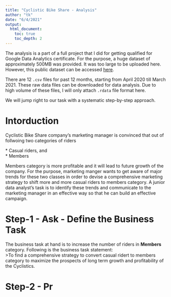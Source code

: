 ```yaml
---
title: "Cyclistic Bike Share - Analysis"
author: "tk"
date: "6/4/2021"
output:
  html_document:
    toc: true
    toc_depth: 2
---
```


The analysis is a part of a full project that I did for getting qualified for Google Data Analytics certificate. For the purpose, a huge dataset of approximately 500MB was provided. It was too large to be uploaded here. However, this public dataset can be accessed [here](https://divvy-tripdata.s3.amazonaws.com/index.html).

There are 12 `.csv` files for past 12 months, starting from April 2020 till March 2021. These raw data files can be downloaded for data analysis. Due to high volume of these files, I will only attach `.rdata` file format here.

We will jump right to our task with a systematic step-by-step approach.

# Intorduction

Cyclistic Bike Share company's marketing manager is convinced that out of follwoing two categories of riders\
  
\* Casual riders, and\
\* Members\
  
Members category is more profitable and it will lead to future growth of the company. For the purpose, marketing manger wants to get aware of major trends for these two classes in order to devise a comprehensive marketing strategy to shift more and more casual riders to members category. A junior data analyst's task is to identify these trends and communicate to the marketing manager in an effective way so that he can build an effective campaign.

# Step-1 - Ask - Define the Business Task

The business task at hand is to increase the number of riders in **Members** category. Following is the business task statement:\
>To find a comprehensive strategy to convert casual ridert to members category to maximize the prospects of long term growth and profitability of the Cyclistics.

# Step-2 - Pr
